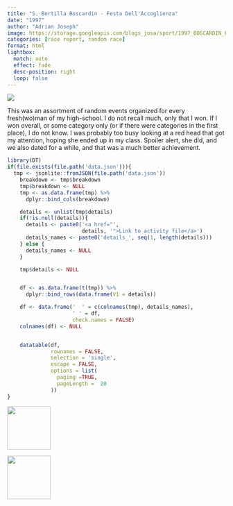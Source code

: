 ```yaml
---
title: "S. Bertilla Boscardin - Festa Dell'Accoglienza"
date: "1997"
author: "Adrian Joseph"
image: https://storage.googleapis.com/blogs_josa/sport/1997_BOSCARDIN_FESTA_DELL_ACCOGLIENZA/img/01.png
categories: [race report, random race]
format: html
lightbox:
  match: auto
  effect: fade
  desc-position: right
  loop: false
---
```


![](https://storage.googleapis.com/blogs_josa/sport/1997_BOSCARDIN_FESTA_DELL_ACCOGLIENZA/img/01.png)

This was an assortment of random events organized for every fresh(wo)man of my high-school. I do not recall much, only that I won. If I won overall, or some category only (or if there were categories in the first place), I do not know. I was probably too busy looking at a red head that got my attention, hoping she ended up in my class. Spoiler alert, she did, and we also dated for a while, and that was a much better achievement.

```r
library(DT)
if(file.exists(file.path('data.json'))){
  tmp <- jsonlite::fromJSON(file.path('data.json'))
    breakdown <- tmp$breakdown
    tmp$breakdown <- NULL
    tmp <- as.data.frame(tmp) %>%
      dplyr::bind_cols(breakdown)

    details <- unlist(tmp$details)
    if(!is.null(details)){
      details <- paste0('<a href="',
                        details, '">Link to activity file</a>')
      details_names <- paste0('details_', seq(1, length(details)))
    } else {
      details_names <- NULL
    }

    tmp$details <- NULL


    df <- as.data.frame(t(tmp)) %>%
      dplyr::bind_rows(data.frame(V1 = details))

    df <- data.frame('  ' = c(colnames(tmp), details_names),
                     ' ' = df,
                     check.names = FALSE)
    colnames(df) <- NULL


    datatable(df,
              rownames = FALSE,
              selection = 'single',
              escape = FALSE,
              options = list(
                paging =TRUE,
                pageLength =  20
              ))
}
```





::: {layout-ncol=4}
![](https://storage.googleapis.com/blogs_josa/sport/1997_BOSCARDIN_FESTA_DELL_ACCOGLIENZA/img/01.png){ width="100" group="hi" }

![](https://storage.googleapis.com/blogs_josa/sport/1997_BOSCARDIN_FESTA_DELL_ACCOGLIENZA/img/02.png){ width="100" group="hi" }


:::
